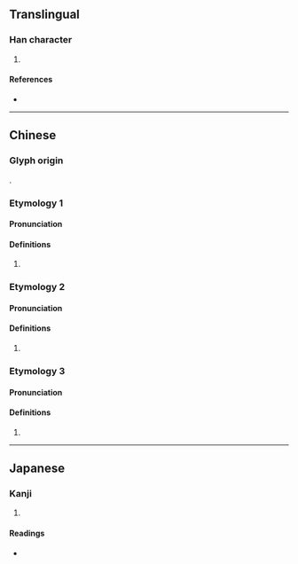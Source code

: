 {{character info/new}}
==Translingual==

===Han character===
{{Han char|rn=32|rad=土|as=08|sn=11|four=|canj=GFBR|ids=⿰土尚}}

# {{defn|Han|sort=土08}}

====References====
* {{Han ref|kx=0230.360|dkj=05176|hdz=10452.130|uh=57EB|ud=22507}}

----

==Chinese==

===Glyph origin===
{{Han etym}}
{{Han compound|土|尚|c1=s|c2=p|t1=earth|ls=psc}}.

===Etymology 1===
{{zh-forms}}

====Pronunciation====
{{zh-pron
|m=chǒng
|mc=y
|oc=y
|cat=
}}

====Definitions====
{{zh-hanzi}}

# {{zh-only|埫塎}}

===Etymology 2===
{{zh-forms}}

====Pronunciation====
{{zh-pron
|m=shǎng
|mc=
|oc=
|cat=
}}

====Definitions====
{{zh-hanzi}}

# {{rfdef|zh}}

===Etymology 3===
{{zh-forms}}

====Pronunciation====
{{zh-pron
|m=tǎng
|mc=
|oc=
|cat=
}}

====Definitions====
{{zh-hanzi}}

# {{rfdef|zh}}

----

==Japanese==

===Kanji===
{{ja-kanji|grade=|rs=土08}}

# {{defn|lang=ja|sort=土08}}

====Readings====
* {{ja-readings|on=[[しょう]] (shō), [[ちゅう]] (chū)|kun=}}